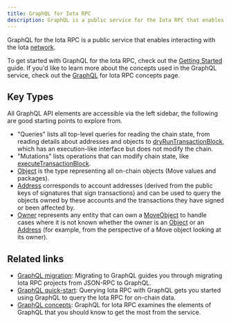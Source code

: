 ```yaml
---
title: GraphQL for Iota RPC
description: GraphQL is a public service for the Iota RPC that enables you to efficiently interact with the Iota network.
---
```


GraphQL for the Iota RPC is a public service that enables interacting with the Iota [network](https://iota.io/networkinfo).

To get started with GraphQL for the Iota RPC, check out the [Getting Started](../guides/developer/getting-started/graphql-rpc.mdx) guide. If you'd like to learn more about the concepts used in the GraphQL service, check out the [GraphQL](../concepts/graphql-rpc.mdx) for Iota RPC concepts page.

## Key Types

All GraphQL API elements are accessible via the left sidebar, the following are good starting points to explore from.

- "Queries" lists all top-level queries for reading the chain state, from reading details about addresses and objects to <a href="/references/iota-api/iota-graphql/reference/queries/dry-run-transaction-block" data-noBrokenLinkCheck='true'>dryRunTransactionBlock</a>, which has an execution-like interface but does not modify the chain.
- "Mutations" lists operations that can modify chain state, like <a href="/references/iota-api/iota-graphql/reference/mutations/execute-transaction-block" data-noBrokenLinkCheck='true'>executeTransactionBlock</a>.
- <a href="/references/iota-api/iota-graphql/reference/objects/object" data-noBrokenLinkCheck='true'>Object</a> is the type representing all on-chain objects (Move values and packages).
- <a href="/references/iota-api/iota-graphql/reference/objects/address" data-noBrokenLinkCheck='true'>Address</a> corresponds to account addresses (derived from the public keys of signatures that sign transactions) and can be used to query the objects owned by these accounts and the transactions they have signed or been affected by.
- <a href="/references/iota-api/iota-graphql/reference/objects/owner" data-noBrokenLinkCheck='true'>Owner</a> represents any entity that can own a <a href="/references/iota-api/iota-graphql/reference/objects/move-object" data-noBrokenLinkCheck='true'>MoveObject</a> to handle cases where it is not known whether the owner is an <a href="/references/iota-api/iota-graphql/reference/objects/object" data-noBrokenLinkCheck='true'>Object</a> or an <a href="/references/iota-api/iota-graphql/reference/objects/address" data-noBrokenLinkCheck='true'>Address</a> (for example, from the perspective of a Move object looking at its owner).

## Related links

- [GraphQL migration](../guides/developer/advanced/graphql-migration.mdx): Migrating to GraphQL guides you through migrating Iota RPC projects from JSON-RPC to GraphQL.  
- [GraphQL quick-start](../guides/developer/getting-started/graphql-rpc.mdx): Querying Iota RPC with GraphQL gets you started using GraphQL to query the Iota RPC for on-chain data.
- [GraphQL concepts](../concepts/graphql-rpc.mdx): GraphQL for Iota RPC examines the elements of GraphQL that you should know to get the most from the service.
